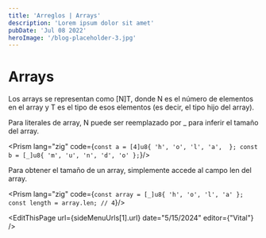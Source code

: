 ```yaml
---
title: 'Arreglos | Arrays'
description: 'Lorem ipsum dolor sit amet'
pubDate: 'Jul 08 2022'
heroImage: '/blog-placeholder-3.jpg'
---
```



<div class="flex flex-col gap-y-5 text-white py-8">
<h1 class="text-white py-8">Arrays</h1>

Los arrays se representan como <span class="bg-gray-800 rounded-md px-2 text-purple-400">[N]T</span>, donde <span class="bg-gray-800 rounded-md px-2 text-purple-400">N</span> es el número de elementos en el array y <span class="bg-gray-800 rounded-md px-2 text-purple-400">T</span> es el tipo de esos elementos (es decir, el tipo hijo del array).

Para literales de array, <span class="bg-gray-800 rounded-md px-2 text-purple-400">N</span> puede ser reemplazado por <span class="bg-gray-800 rounded-md px-2 text-purple-400">_</span> para inferir el tamaño del array.


<Prism lang="zig" code={`const a = [4]u8{ 'h', 'o', 'l', 'a',  };
const b = [_]u8{ 'm', 'u', 'n', 'd', 'o' };`}/>

Para obtener el tamaño de un array, simplemente accede al campo <span class="bg-gray-800 rounded-md px-2 text-purple-400">len</span> del array.


<Prism lang="zig" code={`const array = [_]u8{ 'h', 'o', 'l', 'a' };
const length = array.len; // 4`}/>

<EditThisPage  url={sideMenuUrls[1].url} date="5/15/2024" editor={"Vital"} />

<div class="flex w-full justify-between space-x-8">
    <NextButton text={sideMenuUrls[0].label} subText="Anterior" isRight={false} url={sideMenuUrls[0].url}/>
    <NextButton text={sideMenuUrls[2].label} subText="Siguiente" isRight={true} url={sideMenuUrls[2].url}/>
</div>
</div>
